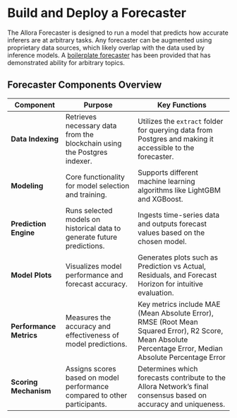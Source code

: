 # Build and Deploy a Forecaster

The Allora Forecaster is designed to run a model that predicts how accurate inferers are at arbitrary tasks.
Any forecaster can be augmented using proprietary data sources, which likely overlap with the data used by inference models.
A [boilerplate forecaster](https://github.com/allora-network/allora-forecaster) has been provided that has demonstrated ability for arbitrary topics.

## Forecaster Components Overview


| **Component**           | **Purpose**                                                                 | **Key Functions**                                                                                                 |
|-------------------------|-----------------------------------------------------------------------------|-------------------------------------------------------------------------------------------------------------------|
| **Data Indexing**        | Retrieves necessary data from the blockchain using the Postgres indexer.    | Utilizes the `extract` folder for querying data from Postgres and making it accessible to the forecaster.         |
| **Modeling**            | Core functionality for model selection and training.                        | Supports different machine learning algorithms like LightGBM and XGBoost.               |
| **Prediction Engine**    | Runs selected models on historical data to generate future predictions.     | Ingests time-series data and outputs forecast values based on the chosen model.                                   |
| **Model Plots**         | Visualizes model performance and forecast accuracy.                         | Generates plots such as Prediction vs Actual, Residuals, and Forecast Horizon for intuitive evaluation.           |
| **Performance Metrics**  | Measures the accuracy and effectiveness of model predictions.               | Key metrics include MAE (Mean Absolute Error), RMSE (Root Mean Squared Error), R2 Score, Mean Absolute Percentage Error, Median Absolute Percentage Error |             |
| **Scoring Mechanism**    | Assigns scores based on model performance compared to other participants.   | Determines which forecasts contribute to the Allora Network’s final consensus based on accuracy and uniqueness.    |

